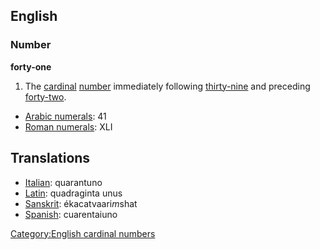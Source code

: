 == English ==
=== Number ===
'''forty-one'''

#The [[cardinal]] [[number]] immediately following [[thirty-nine]] and preceding [[forty-two]].

*[[w:Arabic Numerals|Arabic numerals]]: 41
*[[w:Roman numerals|Roman numerals]]: XLI
 
==Translations==
*[[Italian]]: quarantuno
*[[Latin]]: quadraginta unus
*[[Sanskrit]]: ékacatvaari''m''shat
*[[Spanish]]: cuarentaiuno

[[Category:English cardinal numbers]]